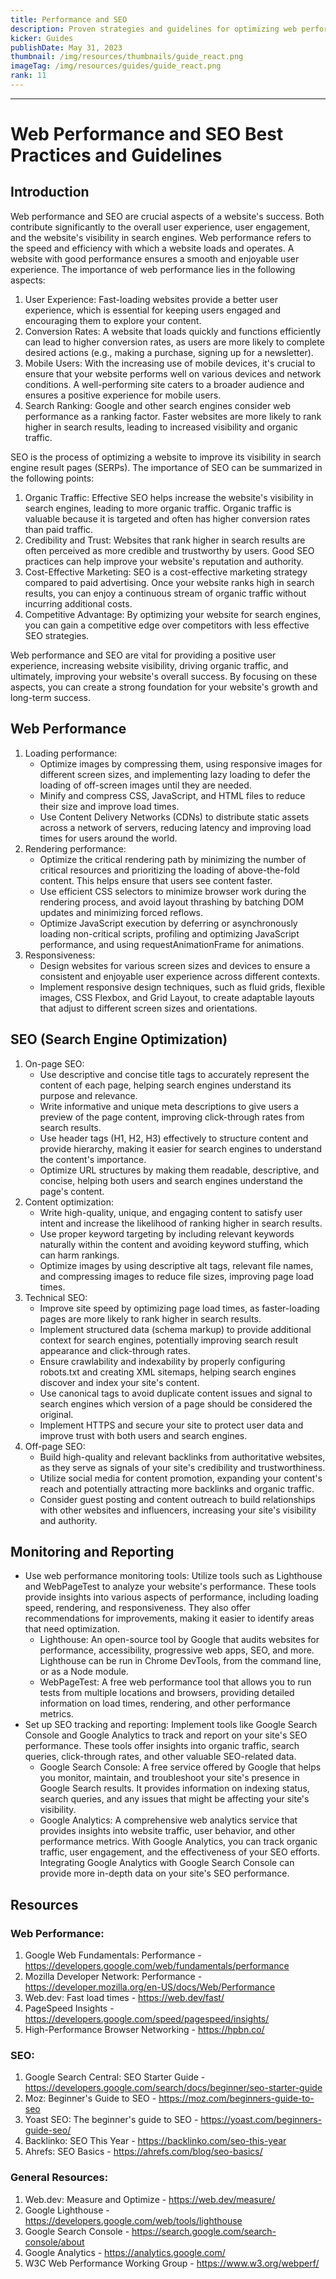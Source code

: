 ```yaml
---
title: Performance and SEO
description: Proven strategies and guidelines for optimizing web performance and search engine optimization (SEO)
kicker: Guides
publishDate: May 31, 2023
thumbnail: /img/resources/thumbnails/guide_react.png
imageTag: /img/resources/guides/guide_react.png
rank: 11
---
```


---

# Web Performance and SEO Best Practices and Guidelines


## Introduction

Web performance and SEO are crucial aspects of a website's success. Both contribute significantly to the overall user experience, user engagement, and the website's visibility in search engines.
Web performance refers to the speed and efficiency with which a website loads and operates. A website with good performance ensures a smooth and enjoyable user experience. The importance of web performance lies in the following aspects:

1. User Experience: Fast-loading websites provide a better user experience, which is essential for keeping users engaged and encouraging them to explore your content.
2. Conversion Rates: A website that loads quickly and functions efficiently can lead to higher conversion rates, as users are more likely to complete desired actions (e.g., making a purchase, signing up for a newsletter).
3. Mobile Users: With the increasing use of mobile devices, it's crucial to ensure that your website performs well on various devices and network conditions. A well-performing site caters to a broader audience and ensures a positive experience for mobile users.
4. Search Ranking: Google and other search engines consider web performance as a ranking factor. Faster websites are more likely to rank higher in search results, leading to increased visibility and organic traffic.

SEO is the process of optimizing a website to improve its visibility in search engine result pages (SERPs). The importance of SEO can be summarized in the following points:

1. Organic Traffic: Effective SEO helps increase the website's visibility in search engines, leading to more organic traffic. Organic traffic is valuable because it is targeted and often has higher conversion rates than paid traffic.
2. Credibility and Trust: Websites that rank higher in search results are often perceived as more credible and trustworthy by users. Good SEO practices can help improve your website's reputation and authority.
3. Cost-Effective Marketing: SEO is a cost-effective marketing strategy compared to paid advertising. Once your website ranks high in search results, you can enjoy a continuous stream of organic traffic without incurring additional costs.
4. Competitive Advantage: By optimizing your website for search engines, you can gain a competitive edge over competitors with less effective SEO strategies.

Web performance and SEO are vital for providing a positive user experience, increasing website visibility, driving organic traffic, and ultimately, improving your website's overall success. By focusing on these aspects, you can create a strong foundation for your website's growth and long-term success.


## Web Performance
1. Loading performance:
    - Optimize images by compressing them, using responsive images for different screen sizes, and implementing lazy loading to defer the loading of off-screen images until they are needed.
    - Minify and compress CSS, JavaScript, and HTML files to reduce their size and improve load times.
    - Use Content Delivery Networks (CDNs) to distribute static assets across a network of servers, reducing latency and improving load times for users around the world.
2. Rendering performance:
    - Optimize the critical rendering path by minimizing the number of critical resources and prioritizing the loading of above-the-fold content. This helps ensure that users see content faster.
    - Use efficient CSS selectors to minimize browser work during the rendering process, and avoid layout thrashing by batching DOM updates and minimizing forced reflows.
    - Optimize JavaScript execution by deferring or asynchronously loading non-critical scripts, profiling and optimizing JavaScript performance, and using requestAnimationFrame for animations.
3. Responsiveness:
    - Design websites for various screen sizes and devices to ensure a consistent and enjoyable user experience across different contexts.
    - Implement responsive design techniques, such as fluid grids, flexible images, CSS Flexbox, and Grid Layout, to create adaptable layouts that adjust to different screen sizes and orientations.


## SEO (Search Engine Optimization)
1. On-page SEO:
    - Use descriptive and concise title tags to accurately represent the content of each page, helping search engines understand its purpose and relevance.
    - Write informative and unique meta descriptions to give users a preview of the page content, improving click-through rates from search results.
    - Use header tags (H1, H2, H3) effectively to structure content and provide hierarchy, making it easier for search engines to understand the content's importance.
    - Optimize URL structures by making them readable, descriptive, and concise, helping both users and search engines understand the page's content.
2. Content optimization:
    - Write high-quality, unique, and engaging content to satisfy user intent and increase the likelihood of ranking higher in search results.
    - Use proper keyword targeting by including relevant keywords naturally within the content and avoiding keyword stuffing, which can harm rankings.
    - Optimize images by using descriptive alt tags, relevant file names, and compressing images to reduce file sizes, improving page load times.
3. Technical SEO:
    - Improve site speed by optimizing page load times, as faster-loading pages are more likely to rank higher in search results.
    - Implement structured data (schema markup) to provide additional context for search engines, potentially improving search result appearance and click-through rates.
    - Ensure crawlability and indexability by properly configuring robots.txt and creating XML sitemaps, helping search engines discover and index your site's content.
    - Use canonical tags to avoid duplicate content issues and signal to search engines which version of a page should be considered the original.
    - Implement HTTPS and secure your site to protect user data and improve trust with both users and search engines.
4. Off-page SEO:
    - Build high-quality and relevant backlinks from authoritative websites, as they serve as signals of your site's credibility and trustworthiness.
    - Utilize social media for content promotion, expanding your content's reach and potentially attracting more backlinks and organic traffic.
    - Consider guest posting and content outreach to build relationships with other websites and influencers, increasing your site's visibility and authority.


## Monitoring and Reporting
- Use web performance monitoring tools: Utilize tools such as Lighthouse and WebPageTest to analyze your website's performance. These tools provide insights into various aspects of performance, including loading speed, rendering, and responsiveness. They also offer recommendations for improvements, making it easier to identify areas that need optimization.
    - Lighthouse: An open-source tool by Google that audits websites for performance, accessibility, progressive web apps, SEO, and more. Lighthouse can be run in Chrome DevTools, from the command line, or as a Node module.
    - WebPageTest: A free web performance tool that allows you to run tests from multiple locations and browsers, providing detailed information on load times, rendering, and other performance metrics.
- Set up SEO tracking and reporting: Implement tools like Google Search Console and Google Analytics to track and report on your site's SEO performance. These tools offer insights into organic traffic, search queries, click-through rates, and other valuable SEO-related data.
    - Google Search Console: A free service offered by Google that helps you monitor, maintain, and troubleshoot your site's presence in Google Search results. It provides information on indexing status, search queries, and any issues that might be affecting your site's visibility.
    - Google Analytics: A comprehensive web analytics service that provides insights into website traffic, user behavior, and other performance metrics. With Google Analytics, you can track organic traffic, user engagement, and the effectiveness of your SEO efforts. Integrating Google Analytics with Google Search Console can provide more in-depth data on your site's SEO performance.

## Resources

### Web Performance:

1. Google Web Fundamentals: Performance - https://developers.google.com/web/fundamentals/performance
2. Mozilla Developer Network: Performance - https://developer.mozilla.org/en-US/docs/Web/Performance
3. Web.dev: Fast load times - https://web.dev/fast/
4. PageSpeed Insights - https://developers.google.com/speed/pagespeed/insights/
5. High-Performance Browser Networking - https://hpbn.co/

### SEO:

1. Google Search Central: SEO Starter Guide - https://developers.google.com/search/docs/beginner/seo-starter-guide
2. Moz: Beginner's Guide to SEO - https://moz.com/beginners-guide-to-seo
3. Yoast SEO: The beginner's guide to SEO - https://yoast.com/beginners-guide-seo/
4. Backlinko: SEO This Year - https://backlinko.com/seo-this-year
5. Ahrefs: SEO Basics - https://ahrefs.com/blog/seo-basics/

### General Resources:

1. Web.dev: Measure and Optimize - https://web.dev/measure/
2. Google Lighthouse - https://developers.google.com/web/tools/lighthouse
3. Google Search Console - https://search.google.com/search-console/about
4. Google Analytics - https://analytics.google.com/
5. W3C Web Performance Working Group - https://www.w3.org/webperf/

